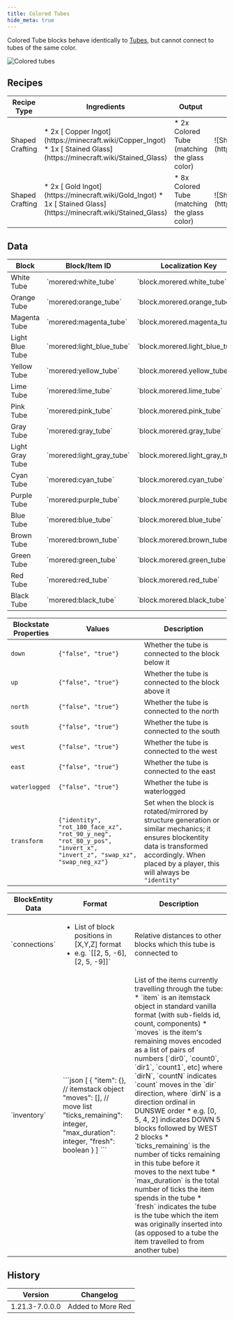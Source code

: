 ```yaml
---
title: Colored Tubes
hide_meta: true
---
```


Colored Tube blocks behave identically to [Tubes](/en/mod/morered/docs/content/transportation/tube), but cannot connect to tubes of the same color.

![Colored tubes](https://commoble.net/images/tubesreloaded/color_tubes.png)

## Recipes

<table>
	<thead>
		<tr>
			<th>Recipe Type</th>
			<th>Ingredients</th>
			<th>Output</th>
			<th>Example</th>
		</tr>
	</thead>
	<tbody>
		<tr>
			<td>Shaped Crafting</td>
			<td style={{width: '30%'}}>
				* 2x [<ModAsset width={32} height={32} location='copper_ingot'/> Copper Ingot](https://minecraft.wiki/Copper_Ingot)
				* 1x [<ModAsset width={32} height={32} location='red_stained_glass'/> Stained Glass](https://minecraft.wiki/Stained_Glass)
			</td>
			<td>
				* 2x Colored Tube (matching the glass color)
			</td>
			<td>
				![Shaped Crafting Recipe for Tubes (From Copper Ingots)](https://commoble.net/images/morered/recipes/colored_tube_recipe_from_copper.png)
			</td>
		</tr>
		<tr>
			<td>Shaped Crafting</td>
			<td style={{width: '30%'}}>
				* 2x [<ModAsset width={32} height={32} location='gold_ingot'/> Gold Ingot](https://minecraft.wiki/Gold_Ingot)
				* 1x [<ModAsset width={32} height={32} location='red_stained_glass'/> Stained Glass](https://minecraft.wiki/Stained_Glass)
			</td>
			<td>
				* 8x Colored Tube (matching the glass color)
			</td>
			<td>
				![Shaped Crafting Recipe for Colored Tubes (From Gold Ingots)](https://commoble.net/images/morered/recipes/colored_tube_recipe_from_gold.png)
			</td>
		</tr>
	</tbody>
</table>

## Data

<table>
	<thead><tr><th>Block</th><th>Block/Item ID</th><th>Localization Key</th></tr></thead>
	<tbody>
		<tr><td><ModAsset width={32} height={32} location='morered:white_tube'/> White Tube</td><td>`morered:white_tube`</td><td>`block.morered.white_tube`</td></tr>
		<tr><td><ModAsset width={32} height={32} location='morered:orange_tube'/> Orange Tube</td><td>`morered:orange_tube`</td><td>`block.morered.orange_tube`</td></tr>
		<tr><td><ModAsset width={32} height={32} location='morered:magenta_tube'/> Magenta Tube</td><td>`morered:magenta_tube`</td><td>`block.morered.magenta_tube`</td></tr>
		<tr><td><ModAsset width={32} height={32} location='morered:light_blue_tube'/> Light Blue Tube</td><td>`morered:light_blue_tube`</td><td>`block.morered.light_blue_tube`</td></tr>
		<tr><td><ModAsset width={32} height={32} location='morered:yellow_tube'/> Yellow Tube</td><td>`morered:yellow_tube`</td><td>`block.morered.yellow_tube`</td></tr>
		<tr><td><ModAsset width={32} height={32} location='morered:lime_tube'/> Lime Tube</td><td>`morered:lime_tube`</td><td>`block.morered.lime_tube`</td></tr>
		<tr><td><ModAsset width={32} height={32} location='morered:pink_tube'/> Pink Tube</td><td>`morered:pink_tube`</td><td>`block.morered.pink_tube`</td></tr>
		<tr><td><ModAsset width={32} height={32} location='morered:gray_tube'/> Gray Tube</td><td>`morered:gray_tube`</td><td>`block.morered.gray_tube`</td></tr>
		<tr><td><ModAsset width={32} height={32} location='morered:light_gray_tube'/> Light Gray Tube</td><td>`morered:light_gray_tube`</td><td>`block.morered.light_gray_tube`</td></tr>
		<tr><td><ModAsset width={32} height={32} location='morered:cyan_tube'/> Cyan Tube</td><td>`morered:cyan_tube`</td><td>`block.morered.cyan_tube`</td></tr>
		<tr><td><ModAsset width={32} height={32} location='morered:purple_tube'/> Purple Tube</td><td>`morered:purple_tube`</td><td>`block.morered.purple_tube`</td></tr>
		<tr><td><ModAsset width={32} height={32} location='morered:blue_tube'/> Blue Tube</td><td>`morered:blue_tube`</td><td>`block.morered.blue_tube`</td></tr>
		<tr><td><ModAsset width={32} height={32} location='morered:brown_tube'/> Brown Tube</td><td>`morered:brown_tube`</td><td>`block.morered.brown_tube`</td></tr>
		<tr><td><ModAsset width={32} height={32} location='morered:green_tube'/> Green Tube</td><td>`morered:green_tube`</td><td>`block.morered.green_tube`</td></tr>
		<tr><td><ModAsset width={32} height={32} location='morered:red_tube'/> Red Tube</td><td>`morered:red_tube`</td><td>`block.morered.red_tube`</td></tr>
		<tr><td><ModAsset width={32} height={32} location='morered:black_tube'/> Black Tube</td><td>`morered:black_tube`</td><td>`block.morered.black_tube`</td></tr>
	</tbody>
</table>

| Blockstate Properties | Values | Description
| --- | - | -
| `down` | `{"false", "true"}` | Whether the tube is connected to the block below it
| `up` | `{"false", "true"}` | Whether the tube is connected to the block above it
| `north` | `{"false", "true"}` | Whether the tube is connected to the north
| `south` | `{"false", "true"}` | Whether the tube is connected to the south
| `west` | `{"false", "true"}` | Whether the tube is connected to the west
| `east` | `{"false", "true"}` | Whether the tube is connected to the east
| `waterlogged` | `{"false", "true"}` | Whether the tube is waterlogged
| `transform` | `{"identity", "rot_180_face_xz", "rot_90_y_neg", "rot_80_y_pos", "invert_x", "invert_z", "swap_xz", "swap_neg_xz"}` | Set when the block is rotated/mirrored by structure generation or similar mechanics; it ensures blockentity data is transformed accordingly. When placed by a player, this will always be `"identity"`

<table>
	<thead><tr><th>BlockEntity Data</th><th>Format</th><th>Description</th></tr></thead>
	<tbody>
		<tr>
			<td>`connections`</td>
			<td><ul><li>List of block positions in [X,Y,Z] format</li><li>e.g. `[[2, 5, -6], [2, 5, -9]]`</li></ul></td>
			<td>Relative distances to other blocks which this tube is connected to</td>
		</tr>
		<tr>
			<td>`inventory`</td>
			<td>
				```json
				[
					{
						"item": {}, // itemstack object
						"moves": [], // move list
						"ticks_remaining": integer,
						"max_duration": integer,
						"fresh": boolean
					}
				]
				```
			</td>
			<td>
				List of the items currently travelling through the tube:
				* `item` is an itemstack object in standard vanilla format (with sub-fields id, count, components)
				* `moves` is the item's remaining moves encoded as a list of pairs of numbers [`dir0`, `count0`, `dir1`, `count1`, etc] where `dirN`, `countN` indicates `count` moves in the `dir` direction, where `dirN` is a direction ordinal in DUNSWE order
				  * e.g. [0, 5, 4, 2] indicates DOWN 5 blocks followed by WEST 2 blocks
				* `ticks_remaining` is the number of ticks remaining in this tube before it moves to the next tube
				* `max_duration` is the total number of ticks the item spends in the tube
				* `fresh` indicates the tube is the tube which the item was originally inserted into (as opposed to a tube the item travelled to from another tube)
			</td>
		</tr>
	</tbody>
</table>

## History
| Version | Changelog
| --- | -
| 1.21.3-7.0.0.0 | Added to More Red
